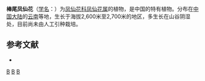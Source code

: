 {{Speciesbox 
| taxon = Impatiens clavicuspis
| authority = Hook. f. ex W. W. Smith
| subdivision_ranks =[[变种|变种]]
| subdivision =
* 棒尾凤仙花 ''I. c.'' var. ''clavicuspis''
* [[短尖棒尾凤仙花|短尖棒尾凤仙花]] ''I. c.'' var. ''brevicuspis''
}}

'''棒尾凤仙花'''（[[学名|学名]]：{{lang|la|''Impatiens clavicuspis''}}）为[[凤仙花科|凤仙花科]][[凤仙花属|凤仙花属]]的植物，是中国的特有植物。分布在[[中国大陆|中国大陆]]的[[云南|云南]]等地，生长于海拔2,600米至2,700米的地区，多生长在山谷阴湿处，目前尚未由人工引种栽培。

== 参考文献 ==
<div class="references-small">
* {{cite web| url =http://www.bioinfo.cn/db05/KmzwSpecies.php?action=view&id=1469| title =棒尾凤仙花（原变种）| work =《中国高等植物数据库全库》| publisher =中国科学院微生物研究所| author =昆明植物研究所| accessdate =2009-02-22| deadurl =yes| archiveurl =https://web.archive.org/web/20160305045914/http://www.bioinfo.cn/db05/KmzwSpecies.php?action=view&id=1469| archivedate =2016-03-05}}
</div>
{{Taxonbar|from=Q11116413}}

[[Category:凤仙花属|B]]
[[Category:中國特有植物|B]]
[[Category:云南植物|B]]